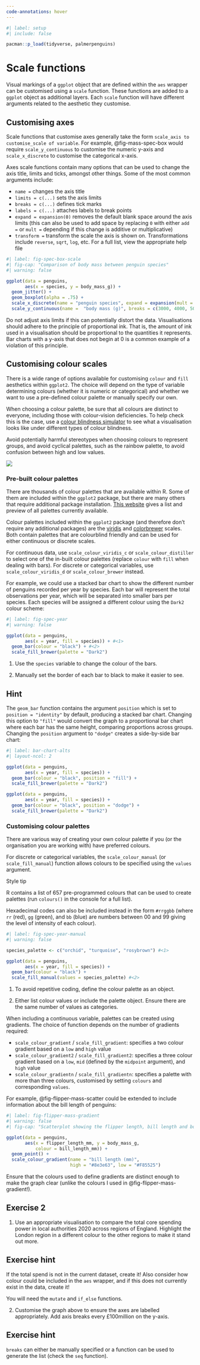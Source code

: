 ```yaml
---
code-annotations: hover
---
```


```r
#| label: setup
#| include: false

pacman::p_load(tidyverse, palmerpenguins)
```


# Scale functions
Visual markings of a `ggplot` object that are defined within the `aes` wrapper can be customised using a `scale` function. These functions are added to a  `ggplot` object as additional layers. Each `scale` function will have different arguments related to the aesthetic they customise.

## Customising axes
Scale functions that customise axes generally take the form `scale_axis to customise_scale of variable`. For example, @fig-mass-spec-box would require `scale_y_continuous` to customise the numeric y-axis and `scale_x_discrete` to customise the categorical x-axis.

Axes scale functions contain many options that can be used to change the axis title, limits and ticks, amongst other things. Some of the most common arguments include:

- `name =` changes the axis title
- `limits = c(...)` sets the axis limits
- `breaks = c(...)` defines tick marks
- `labels = c(...)` attaches labels to break points
- `expand = expansion(0)` removes the default blank space around the axis limits (this can also be used to add space by replacing `0` with either `add = ` or `mult =` depending if this change is additive or multiplicative)
- `transform = ` transform the scale the axis is shown on. Transformations include `reverse`, `sqrt`, `log`, etc. For a full list, view the appropriate help file

```r
#| label: fig-spec-box-scale
#| fig-cap: "Comparison of body mass between penguin species"
#| warning: false

ggplot(data = penguins, 
       aes(x = species, y = body_mass_g)) +
  geom_jitter() + 
  geom_boxplot(alpha = .75) +
  scale_x_discrete(name = "penguin species", expand = expansion(mult = .2)) +
  scale_y_continuous(name =  "body mass (g)", breaks = c(3000, 4000, 5000))
```

:::{.callout-warning}
Do not adjust axis limits if this can potentially distort the data. Visualisations should adhere to the [principle of proportional ink]{.highlight}. That is, the amount of ink used in a visualisation should be proportional to the quantities it represents. Bar charts with a y-axis that does not begin at 0 is a common example of a violation of this principle.
:::

## Customising colour scales
There is a wide range of options available for customising `colour` and `fill` aesthetics within `ggplot2`. The choice will depend on the type of variable determining colours (whether it is numeric or categorical) and whether we want to use a pre-defined colour palette or manually specify our own. 

:::{.callout-warning}
When choosing a colour palette, be sure that all colours are distinct to everyone, including those with colour-vision deficiencies. To help check this is the case, use a [colour blindness simulator](https://www.color-blindness.com/coblis-color-blindness-simulator/) to see what a visualisation looks like under different types of colour blindness.

Avoid potentially harmful stereotypes when choosing colours to represent groups, and avoid cyclical palettes, such as the rainbow palette, to avoid confusion between high and low values.

![](images/rainbow_colours.png)
:::

### Pre-built colour palettes
There are thousands of colour palettes that are available within R. Some of them are included within the `ggplot2` package, but there are many others that require additional package installation. [This website](https://r-graph-gallery.com/color-palette-finder) gives a list and preview of all palettes currently available. 

Colour palettes included within the `ggplot2` package (and therefore don't require any additional packages) are the [viridis](https://cran.r-project.org/web/packages/viridis/vignettes/intro-to-viridis.html) and [colorbrewer](https://colorbrewer2.org/) scales. Both contain palettes that are colourblind friendly and can be used for either continuous or discrete scales. 

For continuous data, use `scale_colour_viridis_c` or `scale_colour_distiller` to select one of the in-built colour palettes (replace `colour` with `fill` when dealing with bars). For discrete or categorical variables, use `scale_colour_viridis_d` or `scale_colour_brewer` instead.

For example, we could use a stacked bar chart to show the different number of penguins recorded per year by species. Each bar will represent the total observations per year, which will be separated into smaller bars per species. Each species will be assigned a different colour using the `Dark2` colour scheme:

```r
#| label: fig-spec-year
#| warning: false

ggplot(data = penguins, 
       aes(x = year, fill = species)) + #<1>
  geom_bar(colour = "black") + #<2>
  scale_fill_brewer(palette = "Dark2") 

```

1. Use the `species` variable to change the colour of the bars.

2. Manually set the border of each bar to black to make it easier to see.

:::{.callout-tip}
## Hint

The `geom_bar` function contains the argument `position` which is set to `position = "identity"` by default, producing a stacked bar chart. Changing this option to `"fill"` would convert the graph to a [proportional bar chart]{.highlight} where each bar has the same height, comparing proportions across groups. Changing the `position` argument to `"dodge"` creates a side-by-side bar chart:

```r
#| label: bar-chart-alts
#| layout-ncol: 2

ggplot(data = penguins, 
       aes(x = year, fill = species)) + 
  geom_bar(colour = "black", position = "fill") + 
  scale_fill_brewer(palette = "Dark2") 

ggplot(data = penguins, 
       aes(x = year, fill = species)) +
  geom_bar(colour = "black", position = "dodge") + 
  scale_fill_brewer(palette = "Dark2")
```
:::

### Customising colour palettes
There are various way of creating your own colour palette if you (or the organisation you are working with) have preferred colours. 

For discrete or categorical variables, the `scale_colour_manual` (or `scale_fill_manual`) function allows colours to be specified using the `values` argument. 

:::{.stylebox}

::::{.stylebox-header}
:::::{.stylebox-icon}
:::::
Style tip
::::

::::{.stylebox-body}
R contains a list of 657 pre-programmed colours that can be used to create palettes (run `colours()` in the console for a full list).

Hexadecimal codes can also be included instead in the form `#rrggbb` (where `rr` (red), `gg` (green), and `bb` (blue) are numbers between 00 and 99 giving the level of intensity of each colour).
::::

:::

```r
#| label: fig-spec-year-manual
#| warning: false

species_palette <- c("orchid", "turquoise", "rosybrown") #<1>

ggplot(data = penguins, 
       aes(x = year, fill = species)) +
  geom_bar(colour = "black") + 
  scale_fill_manual(values = species_palette) #<2> 
```

1. To avoid repetitive coding, define the colour palette as an object.

2. Either list colour values or include the palette object. Ensure there are the same number of values as categories.

When including a continuous variable, palettes can be created using gradients. The choice of function depends on the number of gradients required:

- `scale_colour_gradient` / `scale_fill_gradient`: specifies a two colour gradient based on a `low` and `high` value
- `scale_colour_gradient2` / `scale_fill_gradient2`: specifies a three colour gradient based on a `low`, `mid` (defined by the `midpoint` argument), and `high` value
- `scale_colour_gradientn` / `scale_fill_gradientn`: specifies a palette with more than three colours, customised by setting `colours` and corresponding `values`.

For example, @fig-flipper-mass-scatter could be extended to include information about the bill length of penguins:

```r
#| label: fig-flipper-mass-gradient
#| warning: false
#| fig-cap: "Scatterplot showing the flipper length, bill length and body mass of penguins in the Palmer Archipelago, Antarctica."

ggplot(data = penguins, 
       aes(x = flipper_length_mm, y = body_mass_g, 
           colour = bill_length_mm)) +
  geom_point() +
  scale_colour_gradient(name = "bill length (mm)",
                        high = "#8e3e63", low = "#F85525")
```

:::{.callout-warning}
Ensure that the colours used to define gradients are distinct enough to make the graph clear (unlike the colours I used in @fig-flipper-mass-gradient!).
:::

## Exercise 2 {.unnumbered}
1. Use an appropriate visualisation to compare the total core spending power in local authorities 2020 across regions of England. Highlight the London region in a different colour to the other regions to make it stand out more.

:::{.callout-caution collapse="true}
## Exercise hint

If the total spend is not in the current dataset, create it! Also consider how colour could be included in the `aes` wrapper, and if this does not currently exist in the data, create it!

You will need the `mutate` and `if_else` functions.
:::

2. Customise the graph above to ensure the axes are labelled appropriately. Add axis breaks every £100million on the y-axis.

:::{.callout-caution collapse="true"}
## Exercise hint

`breaks` can either be manually specified or a function can be used to generate the list (check the `seq` function).
:::